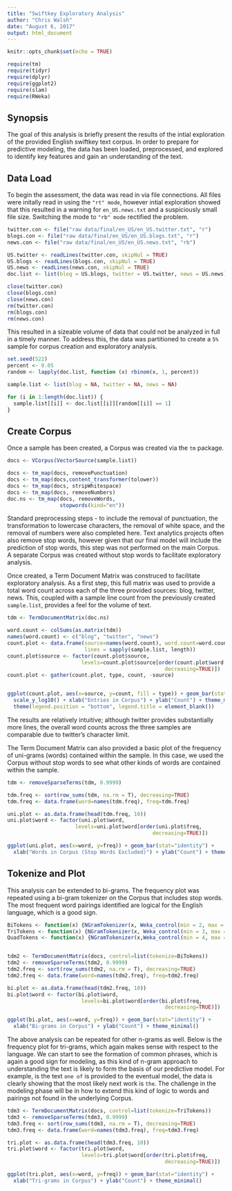 ```yaml
---
title: "Swiftkey Exploratory Analysis"
author: "Chris Walsh"
date: "August 6, 2017"
output: html_document
---
```


```r
knitr::opts_chunk$set(echo = TRUE)

require(tm)
require(tidyr)
require(dplyr)
require(ggplot2)
require(slam)
require(RWeka)
```

## Synopsis

The goal of this analysis is briefly present the results of the intial exploration of the provided English swiftkey text corpus. In order to prepare for predictive modeling, the data has been loaded, preprocessed, and explored to identify key features and gain an understanding of the text.

## Data Load

To begin the assessment, the data was read in via file connections. All files were initally read in using the `"rt" mode`, however intial exploration showed that this resulted in a warning for `en_US.news.txt` and a suspiciously small file size. Switching the mode to `"rb" mode` rectified the problem.

```r
twitter.con <- file("raw data/final/en_US/en_US.twitter.txt", "r") 
blogs.con <- file("raw data/final/en_US/en_US.blogs.txt", "r") 
news.con <- file("raw data/final/en_US/en_US.news.txt", "rb") 

US.twitter <- readLines(twitter.con, skipNul = TRUE) 
US.blogs <- readLines(blogs.con, skipNul = TRUE) 
US.news <- readLines(news.con, skipNul = TRUE) 
doc.list <- list(blog = US.blogs, twitter = US.twitter, news = US.news)

close(twitter.con)
close(blogs.con)
close(news.con)
rm(twitter.con)
rm(blogs.con)
rm(news.con)
```

This resulted in a sizeable volume of data that could not be analyzed in full in a timely manner. To address this, the data was partitioned to create a `5%` sample for corpus creation and exploratory analysis.

```r
set.seed(522)
percent <- 0.05
random <- lapply(doc.list, function (x) rbinom(x, 1, percent))

sample.list <- list(blog = NA, twitter = NA, news = NA)

for (i in 1:length(doc.list)) {
  sample.list[[i]] <- doc.list[[i]][random[[i]] == 1]
}
```


## Create Corpus

Once a sample has been created, a Corpus was created via the `tm` package.

```r
docs <- VCorpus(VectorSource(sample.list))

docs <- tm_map(docs, removePunctuation)
docs <- tm_map(docs,content_transformer(tolower))
docs <- tm_map(docs, stripWhitespace)
docs <- tm_map(docs, removeNumbers)
doc.ns <- tm_map(docs, removeWords,
                 stopwords(kind="en"))
```

Standard preprocessing steps - to include the removal of punctuation, the transformation to lowercase characters, the removal of white space, and the removal of numbers were also completed here. Text analytics projects often also remove stop words, however given that our final model will include the prediction of stop words, this step was not performed on the main Corpus. A separate Corpus was created without stop words to facilitate exploratory analysis.

Once created, a Term Document Matrix was construced to facilitate exploratory analysis. As a first step, this full matrix was used to provide a total word count across each of the three provided sources: blog, twitter, news. This, coupled with a sample line count from the previously created `sample.list`, provides a feel for the volume of text.

```r
tdm <- TermDocumentMatrix(doc.ns)

word.count <- colSums(as.matrix(tdm))
names(word.count) <- c("blog", "twitter", "news")
count.plot <- data.frame(source=names(word.count), word.count=word.count, 
                         lines = sapply(sample.list, length))
count.plot$source <- factor(count.plot$source,
                        levels=count.plot$source[order(count.plot$word.count,
                                                   decreasing=TRUE)])
count.plot <- gather(count.plot, type, count, -source)


ggplot(count.plot, aes(x=source, y=count, fill = type)) + geom_bar(stat="identity", position = "dodge") + 
  scale_y_log10() + xlab("Entries in Corpus") + ylab("Count") + theme_minimal() +
  theme(legend.position = "bottom", legend.title = element_blank())
```

The results are relatively intuitive; although twitter provides substantially more lines, the overall word counts across the three samples are comparable due to twitter's character limit.

The Term Document Matrix can also provided a basic plot of the frequency of uni-grams (words) contained within the sample. In this case, we used the Corpus without stop words to see what other kinds of words are contained within the sample.

```r
tdm <- removeSparseTerms(tdm, 0.9999)

tdm.freq <- sort(row_sums(tdm, na.rm = T), decreasing=TRUE)
tdm.freq <- data.frame(word=names(tdm.freq), freq=tdm.freq)

uni.plot <- as.data.frame(head(tdm.freq, 10))
uni.plot$word <- factor(uni.plot$word,
                      levels=uni.plot$word[order(uni.plot$freq,
                                               decreasing=TRUE)])

ggplot(uni.plot, aes(x=word, y=freq)) + geom_bar(stat="identity") + 
  xlab("Words in Corpus (Stop Words Excluded)") + ylab("Count") + theme_minimal()
```

## Tokenize and Plot

This analysis can be extended to bi-grams. The frequency plot was repeated using a bi-gram tokenizer on the Corpus that includes stop words. The most frequent word pairings identified are logical for the English language, which is a good sign.

```r
BiTokens <- function(x) {NGramTokenizer(x, Weka_control(min = 2, max = 2))}
TriTokens <- function(x) {NGramTokenizer(x, Weka_control(min = 3, max = 3))}
QuadTokens <- function(x) {NGramTokenizer(x,Weka_control(min = 4, max = 4))}


tdm2 <- TermDocumentMatrix(docs, control=list(tokenize=BiTokens))
tdm2 <- removeSparseTerms(tdm2, 0.9999)
tdm2.freq <- sort(row_sums(tdm2, na.rm = T), decreasing=TRUE)
tdm2.freq <- data.frame(word=names(tdm2.freq), freq=tdm2.freq)

bi.plot <- as.data.frame(head(tdm2.freq, 10))
bi.plot$word <- factor(bi.plot$word,
                        levels=bi.plot$word[order(bi.plot$freq,
                                                   decreasing=TRUE)])

ggplot(bi.plot, aes(x=word, y=freq)) + geom_bar(stat="identity") + 
  xlab("Bi-grams in Corpus") + ylab("Count") + theme_minimal()
```

The above analysis can be repeated for other n-grams as well. Below is the frequency plot for tri-grams, which again makes sense with respect to the language. We can start to see the formation of common phrases, which is again a good sign for modeling, as this kind of n-gram approach to understanding the text is likely to form the basis of our predictive model. For example, is the text `one of` is provided to the eventual model, the data is clearly showing that the most likely next work is `the`. The challenge in the modeling phase will be in how to extend this kind of logic to words and pairings not found in the underlying Corpus.

```r
tdm3 <- TermDocumentMatrix(docs, control=list(tokenize=TriTokens))
tdm3 <- removeSparseTerms(tdm3, 0.9999)
tdm3.freq <- sort(row_sums(tdm3, na.rm = T), decreasing=TRUE)
tdm3.freq <- data.frame(word=names(tdm3.freq), freq=tdm3.freq)

tri.plot <- as.data.frame(head(tdm3.freq, 10))
tri.plot$word <- factor(tri.plot$word,
                        levels=tri.plot$word[order(tri.plot$freq,
                                                   decreasing=TRUE)])

ggplot(tri.plot, aes(x=word, y=freq)) + geom_bar(stat="identity") + 
  xlab("Tri-grams in Corpus") + ylab("Count") + theme_minimal()
```